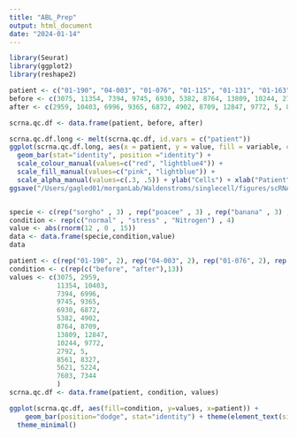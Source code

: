 ```yaml
---
title: "ABL_Prep"
output: html_document
date: "2024-01-14"
---
```


```r
library(Seurat)
library(ggplot2)
library(reshape2)
```

```r
patient <- c("01-190", "04-003", "01-076", "01-115", "01-131", "01-163", "04-006", "WM25", "WM43", "WM46", "WM47", "WM54", "WM65")
before <- c(3075, 11354, 7394, 9745, 6930, 5382, 8764, 13809, 10244, 2792, 8561, 5621, 7603)
after <- c(2959, 10403, 6996, 9365, 6872, 4902, 8709, 12847, 9772, 5, 8327, 5224, 7344)

scrna.qc.df <- data.frame(patient, before, after)

scrna.qc.df.long <- melt(scrna.qc.df, id.vars = c("patient"))
ggplot(scrna.qc.df.long, aes(x = patient, y = value, fill = variable, color = variable, alpha = variable)) +
  geom_bar(stat="identity", position ="identity") +
  scale_colour_manual(values=c("red", "lightblue4")) +
  scale_fill_manual(values=c("pink", "lightblue")) +
  scale_alpha_manual(values=c(.3, .5)) + ylab("Cells") + xlab("Patient") + theme_minimal(base_size = 18)
ggsave("/Users/gagled01/morganLab/Waldenstroms/singlecell/figures/scRNA_BeforeAfter_QC_CellBarPlots.png", height = 8, width = 12)


specie <- c(rep("sorgho" , 3) , rep("poacee" , 3) , rep("banana" , 3) , rep("triticum" , 3) )
condition <- rep(c("normal" , "stress" , "Nitrogen") , 4)
value <- abs(rnorm(12 , 0 , 15))
data <- data.frame(specie,condition,value)
data

patient <- c(rep("01-190", 2), rep("04-003", 2), rep("01-076", 2), rep("01-115", 2), rep("01-131", 2), rep("01-163", 2), rep("04-006", 2), rep("WM25", 2), rep("WM43", 2), rep("WM46", 2), rep("WM47", 2), rep("WM54", 2), rep("WM65", 2))
condition <- c(rep(c("before", "after"),13))
values <- c(3075, 2959,
            11354, 10403,
            7394, 6996, 
            9745, 9365,
            6930, 6872,
            5382, 4902,
            8764, 8709,
            13809, 12847,
            10244, 9772,
            2792, 5, 
            8561, 8327,
            5621, 5224,
            7603, 7344
            )
scrna.qc.df <- data.frame(patient, condition, values)

ggplot(scrna.qc.df, aes(fill=condition, y=values, x=patient)) + 
    geom_bar(position="dodge", stat="identity") + theme(element_text(size = 12) +#scale_y_continuous(limits = 0, 14000)
  theme_minimal()
```

